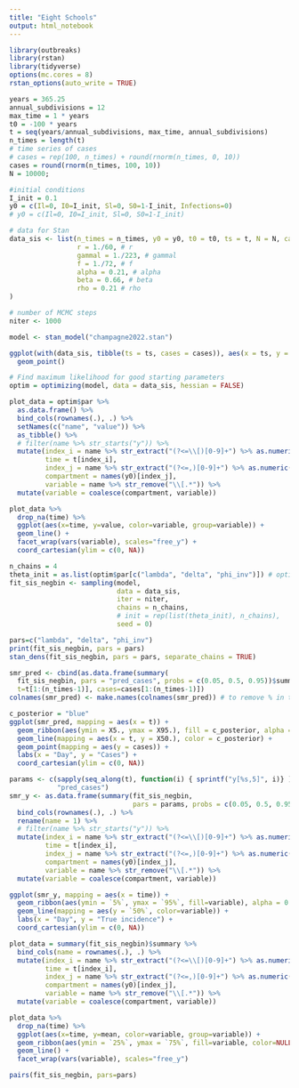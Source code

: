 ```yaml
---
title: "Eight Schools"
output: html_notebook
---
```


```r
library(outbreaks)
library(rstan)
library(tidyverse)
options(mc.cores = 8)
rstan_options(auto_write = TRUE)
```

```r
years = 365.25
annual_subdivisions = 12
max_time = 1 * years
t0 = -100 * years
t = seq(years/annual_subdivisions, max_time, annual_subdivisions)
n_times = length(t)
# time series of cases
# cases = rep(100, n_times) + round(rnorm(n_times, 0, 10))
cases = round(rnorm(n_times, 100, 10))
N = 10000;

#initial conditions
I_init = 0.1
y0 = c(Il=0, I0=I_init, Sl=0, S0=1-I_init, Infections=0)
# y0 = c(Il=0, I0=I_init, Sl=0, S0=1-I_init)

# data for Stan
data_sis <- list(n_times = n_times, y0 = y0, t0 = t0, ts = t, N = N, cases = cases,
                 r = 1./60, # r
                 gammal = 1./223, # gammal
                 f = 1./72, # f
                 alpha = 0.21, # alpha
                 beta = 0.66, # beta
                 rho = 0.21 # rho
)

# number of MCMC steps
niter <- 1000

model <- stan_model("champagne2022.stan")

ggplot(with(data_sis, tibble(ts = ts, cases = cases)), aes(x = ts, y = cases)) +
  geom_point()
```

```r
# Find maximum likelihood for good starting parameters
optim = optimizing(model, data = data_sis, hessian = FALSE)

plot_data = optim$par %>%
  as.data.frame() %>%
  bind_cols(rownames(.), .) %>%
  setNames(c("name", "value")) %>%
  as_tibble() %>%
  # filter(name %>% str_starts("y")) %>%
  mutate(index_i = name %>% str_extract("(?<=\\[)[0-9]+") %>% as.numeric(),
         time = t[index_i],
         index_j = name %>% str_extract("(?<=,)[0-9]+") %>% as.numeric(),
         compartment = names(y0)[index_j],
         variable = name %>% str_remove("\\[.*")) %>%
  mutate(variable = coalesce(compartment, variable))

plot_data %>%
  drop_na(time) %>%
  ggplot(aes(x=time, y=value, color=variable, group=variable)) +
  geom_line() +
  facet_wrap(vars(variable), scales="free_y") +
  coord_cartesian(ylim = c(0, NA))
```

```r
n_chains = 4
theta_init = as.list(optim$par[c("lambda", "delta", "phi_inv")]) # optimisation results
fit_sis_negbin <- sampling(model,
                           data = data_sis,
                           iter = niter,
                           chains = n_chains, 
                           # init = rep(list(theta_init), n_chains),
                           seed = 0)
```

```r
pars=c("lambda", "delta", "phi_inv")
print(fit_sis_negbin, pars = pars)
stan_dens(fit_sis_negbin, pars = pars, separate_chains = TRUE)

smr_pred <- cbind(as.data.frame(summary(
  fit_sis_negbin, pars = "pred_cases", probs = c(0.05, 0.5, 0.95))$summary),
  t=t[1:(n_times-1)], cases=cases[1:(n_times-1)])
colnames(smr_pred) <- make.names(colnames(smr_pred)) # to remove % in the col names

c_posterior = "blue"
ggplot(smr_pred, mapping = aes(x = t)) +
  geom_ribbon(aes(ymin = X5., ymax = X95.), fill = c_posterior, alpha = 0.35) +
  geom_line(mapping = aes(x = t, y = X50.), color = c_posterior) + 
  geom_point(mapping = aes(y = cases)) +
  labs(x = "Day", y = "Cases") +
  coord_cartesian(ylim = c(0, NA))

params <- c(sapply(seq_along(t), function(i) { sprintf("y[%s,5]", i)} ), #number of infected for each day
            "pred_cases")
smr_y <- as.data.frame(summary(fit_sis_negbin, 
                               pars = params, probs = c(0.05, 0.5, 0.95))$summary) %>%
  bind_cols(rownames(.), .) %>%
  rename(name = 1) %>%
  # filter(name %>% str_starts("y")) %>%
  mutate(index_i = name %>% str_extract("(?<=\\[)[0-9]+") %>% as.numeric(),
         time = t[index_i],
         index_j = name %>% str_extract("(?<=,)[0-9]+") %>% as.numeric(),
         compartment = names(y0)[index_j],
         variable = name %>% str_remove("\\[.*")) %>%
  mutate(variable = coalesce(compartment, variable))

ggplot(smr_y, mapping = aes(x = time)) +
  geom_ribbon(aes(ymin = `5%`, ymax = `95%`, fill=variable), alpha = 0.35) +
  geom_line(mapping = aes(y = `50%`, color=variable)) + 
  labs(x = "Day", y = "True incidence") +
  coord_cartesian(ylim = c(0, NA))
```

```r
plot_data = summary(fit_sis_negbin)$summary %>%
  bind_cols(name = rownames(.), .) %>%
  mutate(index_i = name %>% str_extract("(?<=\\[)[0-9]+") %>% as.numeric(),
         time = t[index_i],
         index_j = name %>% str_extract("(?<=,)[0-9]+") %>% as.numeric(),
         compartment = names(y0)[index_j],
         variable = name %>% str_remove("\\[.*")) %>%
  mutate(variable = coalesce(compartment, variable))

plot_data %>%
  drop_na(time) %>%
  ggplot(aes(x=time, y=mean, color=variable, group=variable)) +
  geom_ribbon(aes(ymin = `25%`, ymax = `75%`, fill=variable, color=NULL), alpha=0.5) +
  geom_line() +
  facet_wrap(vars(variable), scales="free_y")

pairs(fit_sis_negbin, pars=pars)
```
